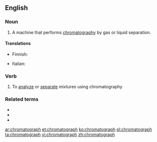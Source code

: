 ==English==

===Noun===
{{en-noun}}

# {{label|en|analytical chemistry}} A machine that performs [[chromatography]] by gas or liquid separation.

====Translations====
{{trans-top|machine that performs chromatography}}
* Finnish: {{t|fi|kromatografi}}
{{trans-mid}}
* Italian: {{t|it|cromatografo|m}}
{{trans-bottom}}

===Verb===
{{en-verb}}

# To [[analyze]] or [[separate]] mixtures using chromatography

===Related terms===
* {{l|en|chromatogram}}
* {{l|en|chromatographic}}
* {{l|en|chromatography}}

[[ar:chromatograph]]
[[et:chromatograph]]
[[ko:chromatograph]]
[[pl:chromatograph]]
[[ta:chromatograph]]
[[vi:chromatograph]]
[[zh:chromatograph]]